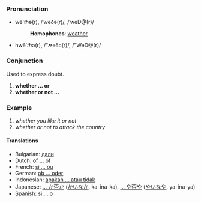 ===Pronunciation===
*wĕ'<i>th</i>ə(r), /ˈweðə(r)/, /ˈweD@(r)/
*:'''Homophones''': [[weather]]
*hwĕ'<i>th</i>ə(r), /"ʍeðə(r)/, /"WeD@(r)/

===Conjunction===

Used to express doubt.

# '''whether ... or'''
# '''whether or not ...'''

===Example===

# ''whether you like it or not''
# ''whether or not to attack the country''

====Translations====
*Bulgarian: [[дали]]
*Dutch: [[of ... of]]
*French: [[si ... ou]]
*German: [[ob ... oder]]
*Indonesian: [[apakah ... atau tidak]]
*Japanese: [[... か否か]] ([[かいなか]], ka-ina-ka), [[... や否や]] ([[やいなや]], ya-ina-ya)
*Spanish: [[si ... o]]